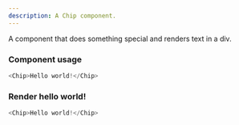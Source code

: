 ```yaml
---
description: A Chip component.
---
```



A component that does something special and renders text in a div.

### Component usage
```js
<Chip>Hello world!</Chip>
```

### Render hello world!

```js live
<Chip>Hello world!</Chip>
```
